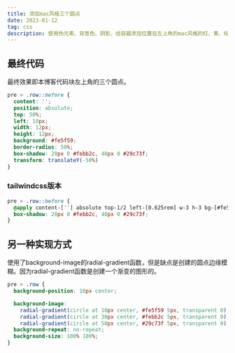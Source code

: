 ```yaml
---
title: 添加mac风格三个圆点
date: 2023-01-12
tag: css
description: 使用伪元素、背景色、阴影，给容器添加位置在左上角的mac风格的红、黄、绿三个小圆点。
---
```


## 最终代码

最终效果即本博客代码块左上角的三个圆点。

```css
pre > .row::before {
  content: '';
  position: absolute;
  top: 50%;
  left: 10px;
  width: 12px;
  height: 12px;
  background: #fe5f59;
  border-radius: 50%;
  box-shadow: 20px 0 #febb2c, 40px 0 #29c73f;
  transform: translateY(-50%)
}
```

### tailwindcss版本

```css
pre > .row::before {
  @apply content-[''] absolute top-1/2 left-[0.625rem] w-3 h-3 bg-[#fe5f59] rounded-full -translate-y-1/2;
  box-shadow: 20px 0 #febb2c, 40px 0 #29c73f;
}
```

## 另一种实现方式

使用了background-image的radial-gradient函数，但是缺点是创建的圆点边缘模糊。因为radial-gradient函数是创建一个渐变的图形的。

```css
pre > .row {
  background-position: 10px center;

  background-image:
    radial-gradient(circle at 10px center, #fe5f59 5px, transparent 0),
    radial-gradient(circle at 30px center, #febb2c 5px, transparent 0),
    radial-gradient(circle at 50px center, #29c73f 5px, transparent 0);
  background-repeat: no-repeat;
  background-size: 100% 100%;
}
```